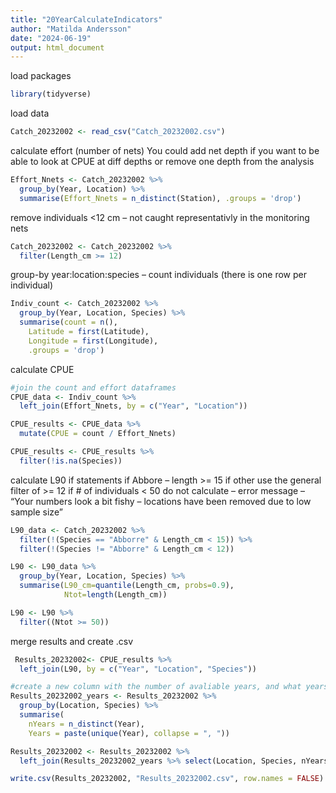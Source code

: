 ```yaml
---
title: "20YearCalculateIndicators"
author: "Matilda Andersson"
date: "2024-06-19"
output: html_document
---
```


load packages
```r
library(tidyverse)
```

load data
```r
Catch_20232002 <- read_csv("Catch_20232002.csv")
```

calculate effort (number of nets)
You could add net depth if you want to be able to look at CPUE at diff depths or remove one depth from the analysis
```r
Effort_Nnets <- Catch_20232002 %>%
  group_by(Year, Location) %>%
  summarise(Effort_Nnets = n_distinct(Station), .groups = 'drop')
```

remove individuals <12 cm -- not caught representativly in the monitoring nets
```r
Catch_20232002 <- Catch_20232002 %>%
  filter(Length_cm >= 12)
```

group-by year:location:species -- count individuals (there is one row per individual)
```r
Indiv_count <- Catch_20232002 %>%
  group_by(Year, Location, Species) %>%
  summarise(count = n(),
    Latitude = first(Latitude),
    Longitude = first(Longitude),
    .groups = 'drop')
```

calculate CPUE
```r
#join the count and effort dataframes
CPUE_data <- Indiv_count %>%
  left_join(Effort_Nnets, by = c("Year", "Location"))

CPUE_results <- CPUE_data %>%
  mutate(CPUE = count / Effort_Nnets)

CPUE_results <- CPUE_results %>%
  filter(!is.na(Species))
```

calculate L90
if statements 
if Abbore -- length >= 15
if other use the general filter of >= 12
if # of individuals < 50 do not calculate -- error message -- "Your numbers look a bit fishy -- locations have been removed due to low sample size"
```r
L90_data <- Catch_20232002 %>%
  filter(!(Species == "Abborre" & Length_cm < 15)) %>%
  filter(!(Species != "Abborre" & Length_cm < 12))

L90 <- L90_data %>%   
  group_by(Year, Location, Species) %>%
  summarise(L90_cm=quantile(Length_cm, probs=0.9),
            Ntot=length(Length_cm))

L90 <- L90 %>%
  filter((Ntot >= 50))
```

merge results and create .csv
```r
 Results_20232002<- CPUE_results %>%
  left_join(L90, by = c("Year", "Location", "Species"))

#create a new column with the number of avaliable years, and what years
Results_20232002_years <- Results_20232002 %>%
  group_by(Location, Species) %>%
  summarise(
    nYears = n_distinct(Year),
    Years = paste(unique(Year), collapse = ", "))

Results_20232002 <- Results_20232002 %>%
  left_join(Results_20232002_years %>% select(Location, Species, nYears, Years), by = c("Location", "Species"))

write.csv(Results_20232002, "Results_20232002.csv", row.names = FALSE)
```


